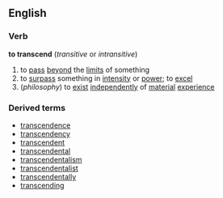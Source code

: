 ==English==
===Verb===
'''to transcend'''  (''transitive'' or ''intransitive'')
# to [[pass]] [[beyond]] the [[limit]]s of something
# to [[surpass]] something in [[intensity]] or [[power]]; to [[excel]]
#(''philosophy'') to [[exist]] [[independently]] of [[material]] [[experience]]
===Derived terms===
*[[transcendence]]
*[[transcendency]]
*[[transcendent]]
*[[transcendental]]
*[[transcendentalism]]
*[[transcendentalist]]
*[[transcendentally]]
*[[transcending]]